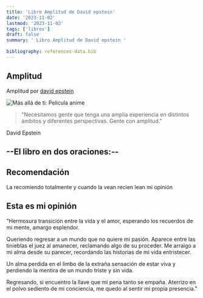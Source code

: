 ```yaml
---
title: 'Libro Amplitud de David epstein'
date: '2023-11-02'
lastmod: '2023-11-02'
tags: ['libros']
draft: false
summary: ' Libro Amplitud de David epstein '
 
bibliography: references-data.bib
---
```

 
## Amplitud

Amplitud por [david epstein](https://davidepstein.com/)

![Más allá de ti: Película anime](/static/images/range.png)

> "Necesitamos gente que tenga una amplia experiencia en distintos ámbitos y diferentes perspectivas. Gente con amplitud."

David Epstein

## --**El libro en dos oraciones:**--
<TOCInline toc={props.toc} exclude="Sipnosis" />

## Recomendación 

La recomiendo totalmente y cuando la vean recien lean mi opinión

## Esta es mi opinión 

 

"Hermosura transición entre la vida y el amor, esperando los recuerdos de mi mente, amargo esplendor.

Queriendo regresar a un mundo que no quiere mi pasión. Aparece entre las tinieblas el juez al amanecer, reclamando algo de su proceder. Me arraigo a mi alma desde su parecer, recordando las historias de mi vida entristecer.

Un alma perdida en el limbo de la extraña sensación de estar viva y perdiendo la mentira de un mundo triste y sin vida.

Regresando, si encuentro la llave que mi pena tanto se empaña. Aterrizo en el polvo sediento de mi conciencia, me quedo al sentir mi propia presencia."
